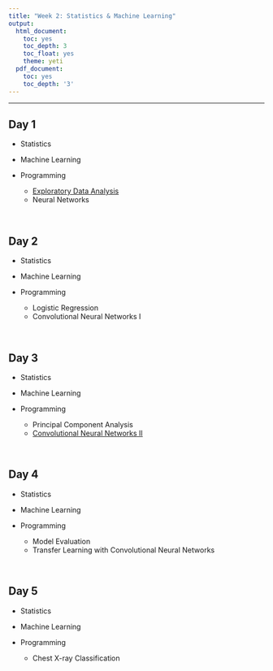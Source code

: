 ```yaml
---
title: "Week 2: Statistics & Machine Learning"
output:
  html_document:
    toc: yes
    toc_depth: 3
    toc_float: yes
    theme: yeti
  pdf_document:
    toc: yes
    toc_depth: '3'
---
```



---

## Day 1

* Statistics

* Machine Learning

* Programming
  * [Exploratory Data Analysis](https://github.com/jlgrons/CELEHS-DSinA/blob/main/Week_1_Materials/EDA.ipynb)
  * Neural Networks

<br>

## Day 2

* Statistics

* Machine Learning

* Programming
  * Logistic Regression
  * Convolutional Neural Networks I

<br>

## Day 3

* Statistics

* Machine Learning

* Programming
  * Principal Component Analysis
  * [Convolutional Neural Networks II](https://github.com/jlgrons/CELEHS-DSinA/blob/main/Week_1_Materials/Intro to CNN.ipynb)

<br>

## Day 4

* Statistics

* Machine Learning

* Programming
  * Model Evaluation
  * Transfer Learning with Convolutional Neural Networks

<br>

## Day 5

* Statistics

* Machine Learning

* Programming
  * Chest X-ray Classification
  
<br>  
  
  
  